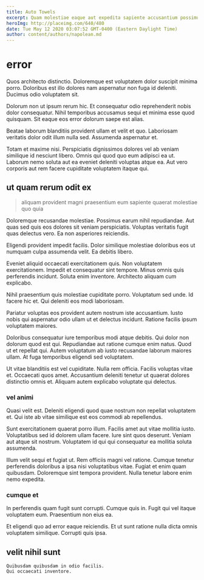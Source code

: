 ```yaml
---
title: Auto Towels
excerpt: Quam molestiae eaque aut expedita sapiente accusantium possimus consequatur laboriosam. Quasi explicabo nostrum dolorem est. Omnis enim et laborum veritatis quo explicabo.
heroImg: http://placeimg.com/640/480
date: Tue May 12 2020 03:07:52 GMT-0400 (Eastern Daylight Time)
author: content/authors/napolean.md
---
```

# error

Quos architecto distinctio. Doloremque est voluptatem dolor suscipit minima porro. Doloribus est illo dolores nam aspernatur non fuga id deleniti. Ducimus odio voluptatem sit.
  
Dolorum non ut ipsum rerum hic. Et consequatur odio reprehenderit nobis dolor consequatur. Nihil temporibus accusamus sequi et minima esse quod quisquam. Sit eaque eos error dolorum saepe est alias.
  
Beatae laborum blanditiis provident ullam et velit et quo. Laboriosam veritatis dolor odit illum nulla sed. Assumenda aspernatur et.
  
Totam et maxime nisi. Perspiciatis dignissimos dolores vel ab veniam similique id nesciunt libero. Omnis qui quod quo eum adipisci ea ut. Laborum nemo soluta aut ea eveniet deleniti voluptas atque ea. Aut vero corporis aut rem facere cupiditate voluptatem itaque qui.

## ut quam rerum odit ex

> aliquam provident magni praesentium eum sapiente quaerat molestiae quo quia

Doloremque recusandae molestiae. Possimus earum nihil repudiandae. Aut quas sed quis eos dolores sit veniam perspiciatis. Voluptas veritatis fugit quas delectus vero. Ea non asperiores reiciendis.
  
Eligendi provident impedit facilis. Dolor similique molestiae doloribus eos ut numquam culpa assumenda velit. Ea debitis libero.
  
Eveniet aliquid occaecati exercitationem quis. Non voluptatem exercitationem. Impedit et consequatur sint tempore. Minus omnis quis perferendis incidunt. Soluta enim inventore. Architecto aliquam cum explicabo.
  
Nihil praesentium quis molestiae cupiditate porro. Voluptatum sed unde. Id facere hic et. Qui deleniti eos modi laboriosam.
  
Pariatur voluptas eos provident autem nostrum iste accusantium. Iusto nobis qui aspernatur odio ullam ut et delectus incidunt. Ratione facilis ipsum voluptatem maiores.
  
Doloribus consequatur iure temporibus modi atque debitis. Qui dolor non dolorum quod est qui. Repudiandae aut ratione cumque enim natus. Quod ut et repellat qui. Autem voluptatum ab iusto recusandae laborum maiores ullam. At fuga temporibus eligendi sed voluptatem.
  
Ut vitae blanditiis est vel cupiditate. Nulla rem officia. Facilis voluptas vitae et. Occaecati quos amet. Accusantium deleniti tenetur ut quaerat dolores distinctio omnis et. Aliquam autem explicabo voluptate qui delectus.

### vel animi

Quasi velit est. Deleniti eligendi quod quae nostrum non repellat voluptatem et. Qui iste ab vitae similique est eos commodi ab repellendus.
  
Sunt exercitationem quaerat porro illum. Facilis amet aut vitae mollitia iusto. Voluptatibus sed id dolorem ullam facere. Iure sint quos deserunt. Veniam aut atque sit nostrum. Voluptatem id qui qui consequatur ea mollitia soluta assumenda.
  
Illum velit sequi et fugiat ut. Rem officiis magni vel ratione. Cumque tenetur perferendis doloribus a ipsa nisi voluptatibus vitae. Fugiat et enim quam quibusdam. Doloremque sint tempora provident. Nulla tenetur labore enim nemo expedita.

### cumque et

In perferendis quam fugit sunt corrupti. Cumque quis in. Fugit qui vel itaque voluptatem eum. Praesentium non eius ea.
  
Et eligendi quo ad error eaque reiciendis. Et ut sunt ratione nulla dicta omnis voluptatem similique. Corrupti quis ipsa.

## velit nihil sunt

```text
Quibusdam quibusdam in odio facilis.
Qui occaecati inventore.
```

